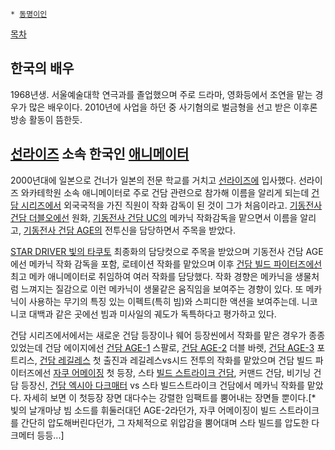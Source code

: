 * [[동명이인]]
[[목차]]
== 한국의 배우 ==
1968년생. 서울예술대학 연극과를 졸업했으며 주로 드라마, 영화등에서 조연을 맡는 경우가 많은 배우이다. 2010년에 사업을 하던 중 사기혐의로 벌금형을 선고 받은 이후론 방송 활동이 뜸한듯.

== [[선라이즈]] 소속 한국인 [[애니메이터]] ==
2000년대에 일본으로 건너가 일본의 전문 학교를 거치고 [[선라이즈]]에 입사했다. 선라이즈 와카테학원 소속 애니메이터로 주로 건담 관련으로 참가해 이름을 알리게 되는데 [[건담 시리즈]]에서 외국국적을 가진 직원이 작화 감독이 된 것이 그가 처음이라고. [[기동전사 건담 더블오]]에선 원화, [[기동전사 건담 UC]]의 메카닉 작화감독을 맡으면서 이름을 알리고, [[기동전사 건담 AGE]]의 전투신을 담당하면서 주목을 받았다.

[[STAR DRIVER 빛의 타쿠토]] 최종화의 담당컷으로 주목을 받았으며 기동전사 건담 AGE에선 메카닉 작화 감독을 포함, 로테이션 작화를 맡았으며 이후 [[건담 빌드 파이터즈]]에선 최고 메카 애니메이터로 취임하여 여러 작화를 담당했다. 작화 경향은 메카닉을 생물처럼 느껴지는 질감으로 이런 메카닉이 생물같은 움직임을 보여주는 경향이 있다. 또 메카닉이 사용하는 무기의 특징 있는 이펙트(특히 빔)와 스피디한 액션을 보여주는데. 니코니코 대백과 같은 곳에선 빔과 미사일의 궤도가 독특하다고 평가하고 있다.

건담 시리즈에서에서는 새로운 건담 등장이나 웨어 등장씬에서 작화를 맡은 경우가 종종 있었는데 건담 에이지에선 [[건담 AGE-1]] 스팔로, [[건담 AGE-2]] 더블 바렛, [[건담 AGE-3]] 포트리스, [[건담 레길레스]] 첫 출진과 레길레스vs시드 전투의 작화를 맡았으며 건담 빌드 파이터즈에선 [[자쿠 어메이징]] 첫 등장, 스타 [[빌드 스트라이크 건담]], 커맨드 건담, 비기닝 건담 등장신, [[건담 엑시아 다크매터]] vs 스타 빌드스트라이크 건담에서 메카닉 작화를 맡았다. 자세히 보면 이 첫등장 장면 대다수는 강렬한 임팩트를 뿜어내는 장면들 뿐이다.[* 빛의 날개마냥 빔 소드를 휘둘러대던 AGE-2라던가, 자쿠 어메이징이 빌드 스트라이크를 간단히 압도해버린다던가, 그 자체적으로 위압감을 뿜어대며 스타 빌드를 압도한 다크메터 등등...]

